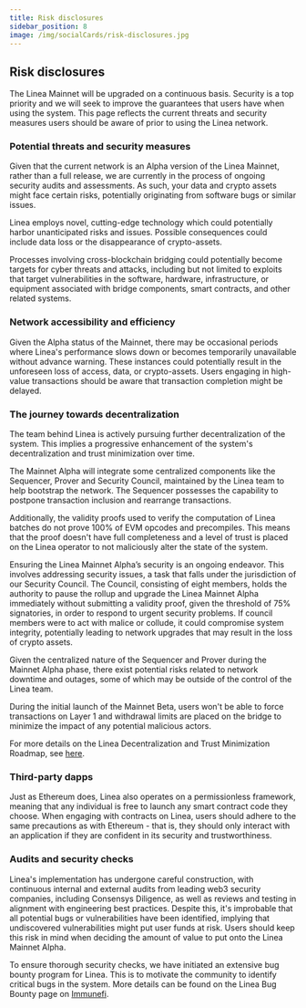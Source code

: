 ```yaml
---
title: Risk disclosures
sidebar_position: 8
image: /img/socialCards/risk-disclosures.jpg
---
```


## Risk disclosures

The Linea Mainnet will be upgraded on a continuous basis. Security is a top priority and we will seek to improve the guarantees that users have when using the system. This page reflects the current threats and security measures users should be aware of prior to using the Linea network.

### Potential threats and security measures

Given that the current network is an Alpha version of the Linea Mainnet, rather than a full release, we are currently in the process of ongoing security audits and assessments. As such, your data and crypto assets might face certain risks, potentially originating from software bugs or similar issues.

Linea employs novel, cutting-edge technology which could potentially harbor unanticipated risks and issues. Possible consequences could include data loss or the disappearance of crypto-assets.

Processes involving cross-blockchain bridging could potentially become targets for cyber threats and attacks, including but not limited to exploits that target vulnerabilities in the software, hardware, infrastructure, or equipment associated with bridge components, smart contracts, and other related systems.

### Network accessibility and efficiency

Given the Alpha status of the Mainnet, there may be occasional periods where Linea's performance slows down or becomes temporarily unavailable without advance warning. These instances could potentially result in the unforeseen loss of access, data, or crypto-assets. Users engaging in high-value transactions should be aware that transaction completion might be delayed.

### The journey towards decentralization

The team behind Linea is actively pursuing further decentralization of the system. This implies a progressive enhancement of the system's decentralization and trust minimization over time.

The Mainnet Alpha will integrate some centralized components like the Sequencer, Prover and Security Council, maintained by the Linea team to help bootstrap the network. The Sequencer possesses the capability to postpone transaction inclusion and rearrange transactions.

Additionally, the validity proofs used to verify the computation of Linea batches do not prove 100% of EVM opcodes and precompiles. This means that the proof doesn't have full completeness and a level of trust is placed on the Linea operator to not maliciously alter the state of the system.

Ensuring the Linea Mainnet Alpha’s security is an ongoing endeavor. This involves addressing security issues, a task that falls under the jurisdiction of our Security Council. The Council, consisting of eight members, holds the authority to pause the rollup and upgrade the Linea Mainnet Alpha immediately without submitting a validity proof, given the threshold of 75% signatories, in order to respond to urgent security problems. If council members were to act with malice or collude, it could compromise system integrity, potentially leading to network upgrades that may result in the loss of crypto assets.

Given the centralized nature of the Sequencer and Prover during the Mainnet Alpha phase, there exist potential risks related to network downtime and outages, some of which may be outside of the control of the Linea team.

During the initial launch of the Mainnet Beta, users won't be able to force transactions on Layer 1 and withdrawal limits are placed on the bridge to minimize the impact of any potential malicious actors.

For more details on the Linea Decentralization and Trust Minimization Roadmap, see [here](https://docs.linea.build/decentralization-roadmap).

### Third-party dapps

Just as Ethereum does, Linea also operates on a permissionless framework, meaning that any individual is free to launch any smart contract code they choose. When engaging with contracts on Linea, users should adhere to the same precautions as with Ethereum - that is, they should only interact with an application if they are confident in its security and trustworthiness.

### Audits and security checks

Linea's implementation has undergone careful construction, with continuous internal and external audits from leading web3 security companies, including Consensys Diligence, as well as reviews and testing in alignment with engineering best practices. Despite this, it's improbable that all potential bugs or vulnerabilities have been identified, implying that undiscovered vulnerabilities might put user funds at risk. Users should keep this risk in mind when deciding the amount of value to put onto the Linea Mainnet Alpha.

To ensure thorough security checks, we have initiated an extensive bug bounty program for Linea. This is to motivate the community to identify critical bugs in the system. More details can be found on the Linea Bug Bounty page on [Immunefi](https://immunefi.com/bounty/linea/).
